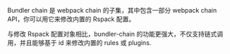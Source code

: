 Bundler chain 是 webpack chain 的子集，其中包含一部分 webpack chain API，你可以用它来修改内置的 Rspack 配置。

与修改 Rspack 配置对象相比，bundler-chain 的功能更强大，不仅支持链式调用，并且能够基于 id 来修改内置的 rules 或 plugins.
